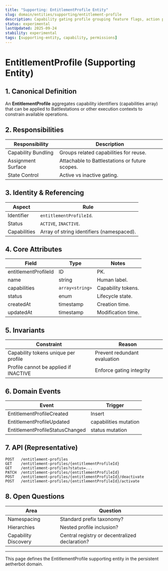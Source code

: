 ```yaml
---
title: "Supporting: EntitlementProfile Entity"
slug: domain/entities/supporting/entitlement-profile
description: Capability gating profile grouping feature flags, action permissions, or module access scopes.
status: experimental
lastUpdated: 2025-09-24
stability: experimental
tags: [supporting-entity, capability, permissions]
---
```


# EntitlementProfile (Supporting Entity)

## 1. Canonical Definition

An **EntitlementProfile** aggregates capability identifiers (capabilities array) that can be applied to Battlestations or other execution contexts to constrain available operations.

## 2. Responsibilities

| Responsibility      | Description                                    |
| ------------------- | ---------------------------------------------- |
| Capability Bundling | Groups related capabilities for reuse.         |
| Assignment Surface  | Attachable to Battlestations or future scopes. |
| State Control       | Active vs inactive gating.                     |

## 3. Identity & Referencing

| Aspect       | Rule                                      |
| ------------ | ----------------------------------------- |
| Identifier   | `entitlementProfileId`.                   |
| Status       | `ACTIVE`, `INACTIVE`.                     |
| Capabilities | Array of string identifiers (namespaced). |

## 4. Core Attributes

| Field                | Type            | Notes              |
| -------------------- | --------------- | ------------------ |
| entitlementProfileId | ID              | PK.                |
| name                 | string          | Human label.       |
| capabilities         | `array<string>` | Capability tokens. |
| status               | enum            | Lifecycle state.   |
| createdAt            | timestamp       | Creation time.     |
| updatedAt            | timestamp       | Modification time. |

## 5. Invariants

| Constraint                            | Reason                       |
| ------------------------------------- | ---------------------------- |
| Capability tokens unique per profile  | Prevent redundant evaluation |
| Profile cannot be applied if INACTIVE | Enforce gating integrity     |

## 6. Domain Events

| Event                           | Trigger               |
| ------------------------------- | --------------------- |
| EntitlementProfileCreated       | Insert                |
| EntitlementProfileUpdated       | capabilities mutation |
| EntitlementProfileStatusChanged | status mutation       |

## 7. API (Representative)

```
POST   /entitlement-profiles
GET    /entitlement-profiles/{entitlementProfileId}
GET    /entitlement-profiles?status=...
PATCH  /entitlement-profiles/{entitlementProfileId}
POST   /entitlement-profiles/{entitlementProfileId}/deactivate
POST   /entitlement-profiles/{entitlementProfileId}/activate
```

## 8. Open Questions

| Area                 | Question                                       |
| -------------------- | ---------------------------------------------- |
| Namespacing          | Standard prefix taxonomy?                      |
| Hierarchies          | Nested profile inclusion?                      |
| Capability Discovery | Central registry or decentralized declaration? |

---

This page defines the EntitlementProfile supporting entity in the persistent aetherbot domain.

